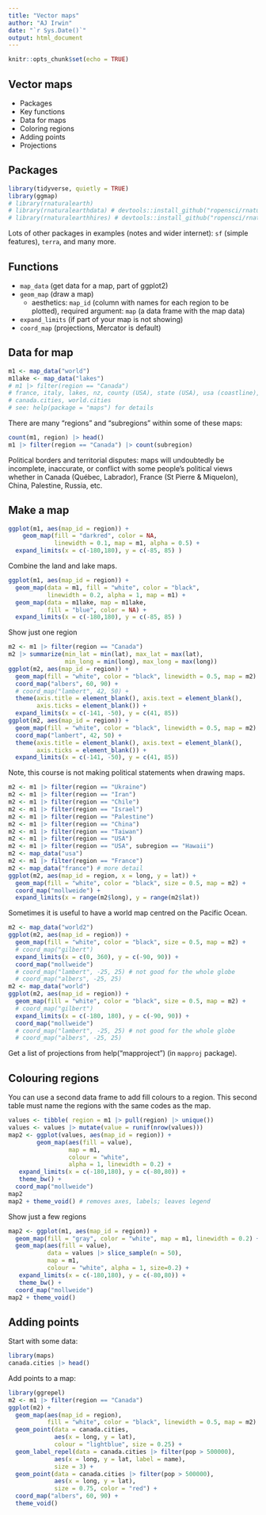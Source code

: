 ```yaml
---
title: "Vector maps"
author: "AJ Irwin"
date: "`r Sys.Date()`"
output: html_document
---
```


```r
knitr::opts_chunk$set(echo = TRUE)
```

## Vector maps

* Packages
* Key functions
* Data for maps
* Coloring regions
* Adding points
* Projections

## Packages

```r
library(tidyverse, quietly = TRUE)
library(ggmap)
# library(rnaturalearth)
# library(rnaturalearthdata) # devtools::install_github("ropensci/rnaturalearthdata")
# library(rnaturalearthhires) # devtools::install_github("ropensci/rnaturalearthhires")
```

Lots of other packages in examples (notes and wider internet): `sf` (simple features), `terra`, and many more.

## Functions

* `map_data` (get data for a map, part of ggplot2)
* `geom_map` (draw a map)
  * aesthetics: `map_id` (column with names for each region to be plotted), required argument: `map` (a data frame with the map data)
* `expand_limits` (if part of your map is not showing)
* `coord_map` (projections, Mercator is default)

## Data for map

```r
m1 <- map_data("world")
m1lake <- map_data("lakes")
# m1 |> filter(region == "Canada")
# france, italy, lakes, nz, county (USA), state (USA), usa (coastline), world, world2 (centered on Pacific Ocean)
# canada.cities, world.cities
# see: help(package = "maps") for details
```

There are many "regions" and "subregions" within some of these maps:

```r
count(m1, region) |> head()
m1 |> filter(region == "Canada") |> count(subregion)
```

Political borders and territorial disputes: maps will undoubtedly be incomplete, inaccurate, or conflict with some people's political views whether in Canada (Québec, Labrador), France (St Pierre & Miquelon), China, Palestine, Russia, etc.

## Make a map

```r
ggplot(m1, aes(map_id = region)) +
    geom_map(fill = "darkred", color = NA, 
             linewidth = 0.1, map = m1, alpha = 0.5) +
  expand_limits(x = c(-180,180), y = c(-85, 85) )
```


Combine the land and lake maps. 

```r
ggplot(m1, aes(map_id = region)) +
  geom_map(data = m1, fill = "white", color = "black", 
           linewidth = 0.2, alpha = 1, map = m1) +
  geom_map(data = m1lake, map = m1lake,
           fill = "blue", color = NA) +
  expand_limits(x = c(-180,180), y = c(-85, 85) )
```

Show just one region

```r
m2 <- m1 |> filter(region == "Canada") 
m2 |> summarize(min_lat = min(lat), max_lat = max(lat), 
                min_long = min(long), max_long = max(long))
ggplot(m2, aes(map_id = region)) +
  geom_map(fill = "white", color = "black", linewidth = 0.5, map = m2)  +
  coord_map("albers", 60, 90) +
  # coord_map("lambert", 42, 50) +
  theme(axis.title = element_blank(), axis.text = element_blank(),
        axis.ticks = element_blank()) +
  expand_limits(x = c(-141, -50), y = c(41, 85))
ggplot(m2, aes(map_id = region)) +
  geom_map(fill = "white", color = "black", linewidth = 0.5, map = m2)  +
  coord_map("lambert", 42, 50) +
  theme(axis.title = element_blank(), axis.text = element_blank(),
        axis.ticks = element_blank()) +
  expand_limits(x = c(-141, -50), y = c(41, 85))
```

Note, this course is not making political statements when drawing maps.

```r
m2 <- m1 |> filter(region == "Ukraine") 
m2 <- m1 |> filter(region == "Iran")
m2 <- m1 |> filter(region == "Chile")
m2 <- m1 |> filter(region == "Israel")
m2 <- m1 |> filter(region == "Palestine")
m2 <- m1 |> filter(region == "China")
m2 <- m1 |> filter(region == "Taiwan")
m2 <- m1 |> filter(region == "USA")
m2 <- m1 |> filter(region == "USA", subregion == "Hawaii")
m2 <- map_data("usa")
m2 <- m1 |> filter(region == "France")
m2 <- map_data("france") # more detail
ggplot(m2, aes(map_id = region, x = long, y = lat)) +
  geom_map(fill = "white", color = "black", size = 0.5, map = m2) +
  coord_map("mollweide") +
  expand_limits(x = range(m2$long), y = range(m2$lat))
```

Sometimes it is useful to have a world map centred on the Pacific Ocean.

```r
m2 <- map_data("world2")
ggplot(m2, aes(map_id = region)) +
  geom_map(fill = "white", color = "black", size = 0.5, map = m2) +
  # coord_map("gilbert") 
  expand_limits(x = c(0, 360), y = c(-90, 90)) +
  coord_map("mollweide") 
  # coord_map("lambert", -25, 25) # not good for the whole globe
  # coord_map("albers", -25, 25)
m2 <- map_data("world")
ggplot(m2, aes(map_id = region)) +
  geom_map(fill = "white", color = "black", size = 0.5, map = m2) +
  # coord_map("gilbert") 
  expand_limits(x = c(-180, 180), y = c(-90, 90)) +
  coord_map("mollweide") 
  # coord_map("lambert", -25, 25) # not good for the whole globe
  # coord_map("albers", -25, 25)

```

Get a list of projections from help("mapproject") (in `mapproj` package).

## Colouring regions

You can use a second data frame to add fill colours to a region. This second table must name the regions with the same codes as the map.

```r
values <- tibble( region = m1 |> pull(region) |> unique())
values <- values |> mutate(value = runif(nrow(values)))
map2 <- ggplot(values, aes(map_id = region)) + 
        geom_map(aes(fill = value),
                 map = m1,
                 colour = "white", 
                 alpha = 1, linewidth = 0.2) +
   expand_limits(x = c(-180,180), y = c(-80,80)) +
   theme_bw() +
  coord_map("mollweide")
map2
map2 + theme_void() # removes axes, labels; leaves legend
```

Show just a few regions

```r
map2 <- ggplot(m1, aes(map_id = region)) + 
  geom_map(fill = "gray", color = "white", map = m1, linewidth = 0.2) + 
  geom_map(aes(fill = value),
           data = values |> slice_sample(n = 50),
           map = m1,
           colour = "white", alpha = 1, size=0.2) +
   expand_limits(x = c(-180,180), y = c(-80,80)) +
   theme_bw() +
  coord_map("mollweide")
map2 + theme_void()
```


## Adding points

Start with some data:

```r
library(maps)
canada.cities |> head()
```

Add points to a map:

```r
library(ggrepel)
m2 <- m1 |> filter(region == "Canada") 
ggplot(m2) +
  geom_map(aes(map_id = region),
           fill = "white", color = "black", linewidth = 0.5, map = m2) +
  geom_point(data = canada.cities,
             aes(x = long, y = lat),
             colour = "lightblue", size = 0.25) +
  geom_label_repel(data = canada.cities |> filter(pop > 500000),
             aes(x = long, y = lat, label = name),
             size = 3) +
  geom_point(data = canada.cities |> filter(pop > 500000),
             aes(x = long, y = lat),
             size = 0.75, color = "red") +
  coord_map("albers", 60, 90) + 
  theme_void()
```


